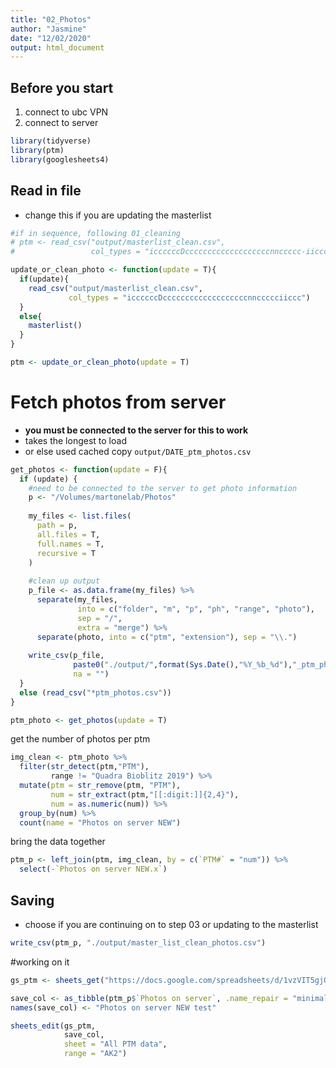 ```yaml
---
title: "02_Photos"
author: "Jasmine"
date: "12/02/2020"
output: html_document
---
```

## Before you start
1. connect to ubc VPN
2. connect to server

```r
library(tidyverse)
library(ptm)
library(googlesheets4)
```

## Read in file
- change this if you are updating the masterlist
```r
#if in sequence, following 01_cleaning
# ptm <- read_csv("output/masterlist_clean.csv",
#                 col_types = "iccccccDcccccccccccccccccccnnccccc-iiccc")

update_or_clean_photo <- function(update = T){
  if(update){
    read_csv("output/masterlist_clean.csv",
             col_types = "iccccccDcccccccccccccccccccnnccccciiccc")
  }
  else{
    masterlist()
  }
}

ptm <- update_or_clean_photo(update = T)
```

# Fetch photos from server
- **you must be connected to the server for this to work**
- takes the longest to load
- or else used cached copy `output/DATE_ptm_photos.csv`
```r
get_photos <- function(update = F){
  if (update) {
    #need to be connected to the server to get photo information
    p <- "/Volumes/martonelab/Photos"
    
    my_files <- list.files(
      path = p,
      all.files = T,
      full.names = T,
      recursive = T
    )
    
    #clean up output
    p_file <- as.data.frame(my_files) %>%
      separate(my_files,
               into = c("folder", "m", "p", "ph", "range", "photo"),
               sep = "/",
               extra = "merge") %>%
      separate(photo, into = c("ptm", "extension"), sep = "\\.")
    
    write_csv(p_file, 
              paste0("./output/",format(Sys.Date(),"%Y_%b_%d"),"_ptm_photos.csv"), 
              na = "")
  }
  else (read_csv("*ptm_photos.csv"))
}

ptm_photo <- get_photos(update = T)
```


get the number of photos per ptm
```r
img_clean <- ptm_photo %>% 
  filter(str_detect(ptm,"PTM"),
         range != "Quadra Bioblitz 2019") %>% 
  mutate(ptm = str_remove(ptm, "PTM"),
         num = str_extract(ptm,"[[:digit:]]{2,4}"),
         num = as.numeric(num)) %>% 
  group_by(num) %>% 
  count(name = "Photos on server NEW")
```


bring the data together
```r
ptm_p <- left_join(ptm, img_clean, by = c(`PTM#` = "num")) %>% 
  select(-`Photos on server NEW.x`)
```


## Saving
- choose if you are continuing on to step 03 or updating to the masterlist
```r
write_csv(ptm_p, "./output/master_list_clean_photos.csv")
```

#working on it
```r
gs_ptm <- sheets_get("https://docs.google.com/spreadsheets/d/1vzVIT5gjQ0yCGwbAyqB4f8pltOkLfWz27TIFTxnm9hk/edit#gid=0")

save_col <- as_tibble(ptm_p$`Photos on server`, .name_repair = "minimal")
names(save_col) <- "Photos on server NEW test"

sheets_edit(gs_ptm,
            save_col, 
            sheet = "All PTM data",
            range = "AK2")
```

